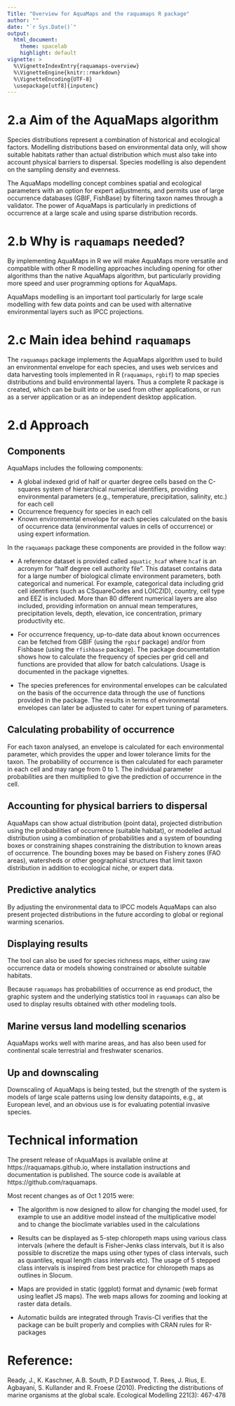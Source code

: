 ```yaml
---
Title: "Overview for AquaMaps and the raquamaps R package"
author: ""
date: "`r Sys.Date()`"
output:
  html_document:
    theme: spacelab
    highlight: default
vignette: >
  %\VignetteIndexEntry{raquamaps-overview}
  %\VignetteEngine{knitr::rmarkdown}
  %\VignetteEncoding{UTF-8}
  \usepackage[utf8]{inputenc}    
---
```


# 2.a Aim of the AquaMaps algorithm

Species distributions represent a combination of historical and ecological factors. Modelling distributions based on environmental data only, will show suitable habitats rather than actual distribution which must also take into account physical barriers to dispersal. Species modelling is also dependent on the sampling density and evenness. 

The AquaMaps modelling concept combines spatial and ecological parameters with an option for expert adjustments, and permits use of large occurrence databases (GBIF, FishBase) by filtering taxon names through a validator. The power of AquaMaps is particularly in predictions of occurrence at a large scale and using sparse distribution records.

# 2.b Why is `raquamaps` needed?

By implementing AquaMaps in R we will make AquaMaps more versatile and compatible with other R modelling approaches including opening for other algorithms than the native AquaMaps algorithm, but particularly providing more speed and user programming options for AquaMaps. 

AquaMaps modelling is an important tool particularly for large scale modelling with few data points and can be used with alternative environmental layers such as IPCC projections.

# 2.c Main idea behind `raquamaps`

The `raquamaps` package implements the AquaMaps algorithm used to build an environmental envelope for each species, and uses web services and data harvesting tools implemented in R (`raquamaps`, `rgbif`) to map species distributions and build environmental layers. Thus a complete R package is created, which can be built into or be used from other applications, or run as a server application or as an independent desktop application. 

# 2.d Approach

## Components

AquaMaps includes the following components: 

  - A global indexed grid of half or quarter degree cells based on the C-squares system of hierarchical numerical identifiers, providing environmental parameters (e.g., temperature, precipitation, salinity, etc.) for each cell
  - Occurrence frequency for species in each cell
  - Known environmental envelope for each species calculated on the basis of occurrence data (environmental values in cells of occurrence) or using expert information. 
  
In the `raquamaps` package these components are provided in the follow way:

- A reference dataset is provided called `aquatic_hcaf` where `hcaf` is an acronym for "half degree cell authority file". This dataset contains data for a large number of biological climate environment parameters, both categorical and numerical. For example, categorical data including grid cell identifiers (such as CSquareCodes and LOICZID), country, cell type and EEZ is included. More than 80 different numerical layers are also included, providing information on annual mean temperatures, precipitation levels, depth, elevation, ice concentration, primary productivity etc.

- For occurrence frequency, up-to-date data about known occurrences can be fetched from GBIF (using the `rgbif` package) and/or from Fishbase (using the `rfishbase` package). The package documentation shows how to calculate the frequency of species per grid cell and functions are provided that allow for batch calculations. Usage is documented in the package vignettes.

- The species preferences for environmental envelopes can be calculated on the basis of the occurrence data through the use of functions provided in the package. The results in terms of environmental envelopes can later be adjusted to cater for expert tuning of parameters.

## Calculating probability of occurrence

For each taxon analysed, an envelope is calculated for each environmental parameter, which provides the upper and lower tolerance limits for the taxon. The probability of occurrence is then calculated for each parameter in each cell and may range from 0 to 1. The individual parameter probabilities are then multiplied to give the prediction of occurrence in the cell.


## Accounting for physical barriers to dispersal

AquaMaps can show actual distribution (point data), projected distribution using the probabilities of occurrence (suitable habitat), or modelled actual distribution using a  combination of probabilities and a system of bounding boxes or constraining shapes constraining the distribution to known areas of occurrence. The bounding boxes may be based on Fishery zones (FAO areas), watersheds or other geographical structures that limit taxon distribution in addition to ecological niche, or expert data. 

## Predictive analytics

By adjusting the environmental data to IPCC models AquaMaps can also present projected distributions in the future according to global or regional warming scenarios. 

## Displaying results

The tool can also be used for species richness maps, either using raw occurrence data or models showing constrained or absolute suitable habitats. 

Because `raquamaps` has probabilities of occurrence as end product, the graphic system and the underlying statistics tool in `raquamaps` can also be used to display results obtained with other modeling tools.

## Marine versus land modelling scenarios

AquaMaps works well with marine areas, and has also been used for continental scale terrestrial and freshwater scenarios.  

## Up and downscaling

Downscaling of AquaMaps is being tested, but the strength of the system is models of large scale patterns using low density datapoints, e.g., at European level, and an obvious use is for evaluating potential invasive species.  

# Technical information

The present release of rAquaMaps is available online at https://raquamaps.github.io, where installation instructions and documentation is published. The source code is available at https://github.com/raquamaps.

Most recent changes as of Oct 1 2015 were:

- The algorithm is now designed to allow for changing the model used, for example to use an additive model instead of the multiplicative model and to change the bioclimate variables used in the calculations

- Results can be displayed as 5-step chloropeth maps using various class intervals (where the default is Fisher-Jenks class intervals, but it is also possible to discretize the maps using other types of class intervals, such as quantiles, equal length class intervals etc).  The usage of 5 stepped class intervals is inspired from best practice for chloropeth maps as outlines in Slocum.

- Maps are provided in static (ggplot) format and dynamic (web format using leaflet JS maps). The web maps allows for zooming and looking at raster data details.

- Automatic builds are integrated through Travis-CI verifies that the package can be built properly and complies with CRAN rules for R-packages

# Reference:

Ready, J., K. Kaschner, A.B. South, P.D Eastwood, T. Rees, J. Rius, E. Agbayani, S. Kullander and R. Froese (2010). Predicting the distributions of marine organisms at the global scale. Ecological Modelling 221(3): 467-478